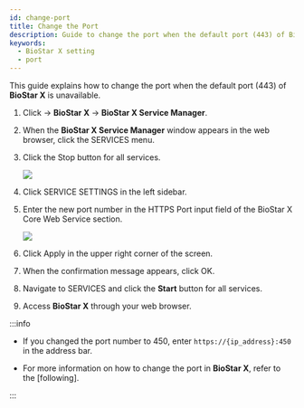 ```yaml
---
id: change-port
title: Change the Port
description: Guide to change the port when the default port (443) of BioStar X is unavailable.
keywords:
  - BioStar X setting
  - port
---
```


This guide explains how to change the port when the default port (443) of **BioStar X** is unavailable.

1. Click <Start/> → **BioStar X** → **BioStar X Service Manager**.

2. When the **BioStar X Service Manager** window appears in the web browser, click the <Cmd>SERVICES</Cmd> menu.

3. Click the <Cmd>Stop</Cmd> button for all services.

   <Image src='/img/common/biostarx-tutoria-service-manager-services-stop.png' alone />

4. Click <Cmd>SERVICE SETTINGS</Cmd> in the left sidebar.

5. Enter the new port number in the <Cmd>HTTPS Port</Cmd> input field of the <Cmd>BioStar X Core Web Service</Cmd> section.

   <Image src='/img/common/biostarx-tutoria-service-manager-services-change-port.png' alone />

6. Click <Cmd>Apply</Cmd> in the upper right corner of the screen.

7. When the confirmation message appears, click <Cmd>OK</Cmd>.

8. Navigate to <Cmd>SERVICES</Cmd> and click the **Start** button for all services.

9. Access **BioStar X** through your web browser.

:::info

* If you changed the port number to 450, enter `https://{ip_address}:450` in the address bar.

* For more information on how to change the port in **BioStar X**, refer to the [following].

:::
